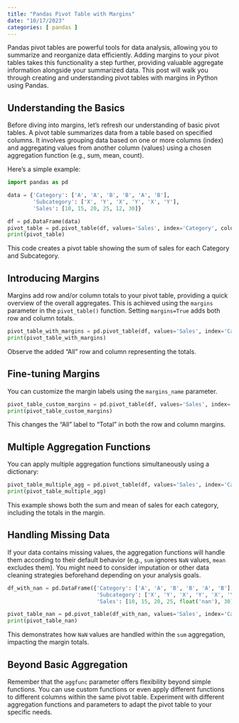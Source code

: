 ```yaml
---
title: "Pandas Pivot Table with Margins"
date: "10/17/2023"
categories: [ pandas ]
---
```



Pandas pivot tables are powerful tools for data analysis, allowing you to summarize and reorganize data efficiently.  Adding margins to your pivot tables takes this functionality a step further, providing valuable aggregate information alongside your summarized data.  This post will walk you through creating and understanding pivot tables with margins in Python using Pandas.

## Understanding the Basics

Before diving into margins, let's refresh our understanding of basic pivot tables.  A pivot table summarizes data from a table based on specified columns.  It involves grouping data based on one or more columns (index) and aggregating values from another column (values) using a chosen aggregation function (e.g., sum, mean, count).

Here's a simple example:

```python
import pandas as pd

data = {'Category': ['A', 'A', 'B', 'B', 'A', 'B'],
        'Subcategory': ['X', 'Y', 'X', 'Y', 'X', 'Y'],
        'Sales': [10, 15, 20, 25, 12, 30]}

df = pd.DataFrame(data)
pivot_table = pd.pivot_table(df, values='Sales', index='Category', columns='Subcategory', aggfunc='sum')
print(pivot_table)
```

This code creates a pivot table showing the sum of sales for each Category and Subcategory.

## Introducing Margins

Margins add row and/or column totals to your pivot table, providing a quick overview of the overall aggregates.  This is achieved using the `margins` parameter in the `pivot_table()` function.  Setting `margins=True` adds both row and column totals.

```python
pivot_table_with_margins = pd.pivot_table(df, values='Sales', index='Category', columns='Subcategory', aggfunc='sum', margins=True)
print(pivot_table_with_margins)
```

Observe the added "All" row and column representing the totals.

## Fine-tuning Margins

You can customize the margin labels using the `margins_name` parameter.

```python
pivot_table_custom_margins = pd.pivot_table(df, values='Sales', index='Category', columns='Subcategory', aggfunc='sum', margins=True, margins_name="Total")
print(pivot_table_custom_margins)
```

This changes the "All" label to "Total" in both the row and column margins.

##  Multiple Aggregation Functions

You can apply multiple aggregation functions simultaneously using a dictionary:

```python
pivot_table_multiple_agg = pd.pivot_table(df, values='Sales', index='Category', aggfunc={'Sales': ['sum', 'mean']}, margins=True)
print(pivot_table_multiple_agg)
```

This example shows both the sum and mean of sales for each category, including the totals in the margin.


##  Handling Missing Data

If your data contains missing values, the aggregation functions will handle them according to their default behavior (e.g., `sum` ignores `NaN` values, `mean` excludes them). You might need to consider imputation or other data cleaning strategies beforehand depending on your analysis goals.

```python
df_with_nan = pd.DataFrame({'Category': ['A', 'A', 'B', 'B', 'A', 'B'],
                            'Subcategory': ['X', 'Y', 'X', 'Y', 'X', 'Y'],
                            'Sales': [10, 15, 20, 25, float('nan'), 30]})

pivot_table_nan = pd.pivot_table(df_with_nan, values='Sales', index='Category', columns='Subcategory', aggfunc='sum', margins=True)
print(pivot_table_nan)
```

This demonstrates how `NaN` values are handled within the `sum` aggregation, impacting the margin totals.


##  Beyond Basic Aggregation

Remember that the `aggfunc` parameter offers flexibility beyond simple functions.  You can use custom functions or even apply different functions to different columns within the same pivot table.  Experiment with different aggregation functions and parameters to adapt the pivot table to your specific needs.


